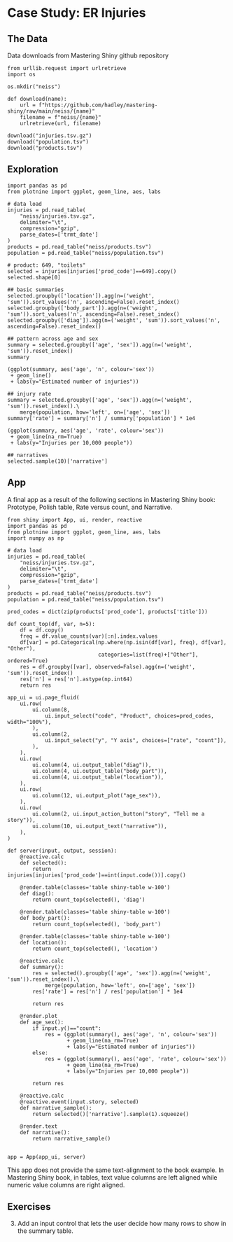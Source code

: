# Case Study: ER Injuries

## The Data

Data downloads from Mastering Shiny github repository

```.python
from urllib.request import urlretrieve
import os

os.mkdir("neiss")

def download(name):
    url = f"https://github.com/hadley/mastering-shiny/raw/main/neiss/{name}"
    filename = f"neiss/{name}"
    urlretrieve(url, filename)

download("injuries.tsv.gz")
download("population.tsv")
download("products.tsv")
```


## Exploration

```.python
import pandas as pd
from plotnine import ggplot, geom_line, aes, labs

# data load
injuries = pd.read_table(
    "neiss/injuries.tsv.gz", 
    delimiter="\t", 
    compression="gzip",
    parse_dates=['trmt_date']
)
products = pd.read_table("neiss/products.tsv")
population = pd.read_table("neiss/population.tsv")

# product: 649, "toilets"
selected = injuries[injuries['prod_code']==649].copy()
selected.shape[0]

## basic summaries
selected.groupby(['location']).agg(n=('weight', 'sum')).sort_values('n', ascending=False).reset_index()
selected.groupby(['body_part']).agg(n=('weight', 'sum')).sort_values('n', ascending=False).reset_index()
selected.groupby(['diag']).agg(n=('weight', 'sum')).sort_values('n', ascending=False).reset_index()

## pattern across age and sex
summary = selected.groupby(['age', 'sex']).agg(n=('weight', 'sum')).reset_index()
summary

(ggplot(summary, aes('age', 'n', colour='sex'))
 + geom_line()
 + labs(y="Estimated number of injuries"))

## injury rate
summary = selected.groupby(['age', 'sex']).agg(n=('weight', 'sum')).reset_index().\
    merge(population, how='left', on=['age', 'sex'])
summary['rate'] = summary['n'] / summary['population'] * 1e4

(ggplot(summary, aes('age', 'rate', colour='sex'))
 + geom_line(na_rm=True)
 + labs(y="Injuries per 10,000 people"))

## narratives
selected.sample(10)['narrative']
```


## App

A final app as a result of the following sections in Mastering Shiny book: Prototype, Polish table, Rate versus count, and Narrative.

```.python
from shiny import App, ui, render, reactive
import pandas as pd
from plotnine import ggplot, geom_line, aes, labs
import numpy as np

# data load
injuries = pd.read_table(
    "neiss/injuries.tsv.gz", 
    delimiter="\t", 
    compression="gzip",
    parse_dates=['trmt_date']
)
products = pd.read_table("neiss/products.tsv")
population = pd.read_table("neiss/population.tsv")

prod_codes = dict(zip(products['prod_code'], products['title']))

def count_top(df, var, n=5):
    df = df.copy()
    freq = df.value_counts(var)[:n].index.values
    df[var] = pd.Categorical(np.where(np.isin(df[var], freq), df[var], "Other"), 
                             categories=list(freq)+["Other"], ordered=True)
    res = df.groupby([var], observed=False).agg(n=('weight', 'sum')).reset_index()
    res['n'] = res['n'].astype(np.int64)
    return res

app_ui = ui.page_fluid(
    ui.row(
        ui.column(8,
            ui.input_select("code", "Product", choices=prod_codes, width="100%"),
        ),
        ui.column(2, 
            ui.input_select("y", "Y axis", choices=["rate", "count"]),
        ),
    ),
    ui.row(
        ui.column(4, ui.output_table("diag")),
        ui.column(4, ui.output_table("body_part")),
        ui.column(4, ui.output_table("location")),
    ),
    ui.row(
        ui.column(12, ui.output_plot("age_sex")),
    ),
    ui.row(
        ui.column(2, ui.input_action_button("story", "Tell me a story")),
        ui.column(10, ui.output_text("narrative")),
    ),    
)

def server(input, output, session):
    @reactive.calc
    def selected():
        return injuries[injuries['prod_code']==int(input.code())].copy()
    
    @render.table(classes='table shiny-table w-100')
    def diag():
        return count_top(selected(), 'diag')

    @render.table(classes='table shiny-table w-100')
    def body_part():
        return count_top(selected(), 'body_part')

    @render.table(classes='table shiny-table w-100')
    def location():
        return count_top(selected(), 'location')

    @reactive.calc
    def summary():
        res = selected().groupby(['age', 'sex']).agg(n=('weight', 'sum')).reset_index().\
            merge(population, how='left', on=['age', 'sex'])
        res['rate'] = res['n'] / res['population'] * 1e4

        return res
    
    @render.plot
    def age_sex():
        if input.y()=="count":
            res = (ggplot(summary(), aes('age', 'n', colour='sex'))
                   + geom_line(na_rm=True)
                   + labs(y="Estimated number of injuries"))
        else:
            res = (ggplot(summary(), aes('age', 'rate', colour='sex'))
                   + geom_line(na_rm=True)
                   + labs(y="Injuries per 10,000 people"))

        return res
    
    @reactive.calc
    @reactive.event(input.story, selected)
    def narrative_sample():
        return selected()['narrative'].sample(1).squeeze()

    @render.text
    def narrative():
        return narrative_sample()
    

app = App(app_ui, server)
```

::: {.callout-warning}
This app does not provide the same text-alignment to the book example. In Mastering Shiny book, in tables, text value columns are left aligned while numeric value columns are right aligned.
:::


## Exercises

3. Add an input control that lets the user decide how many rows to show in the summary table.


